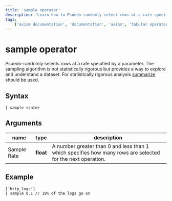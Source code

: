 ```yaml
---
title: 'sample operator'
description: 'Learn how to Psuedo-randomly select rows at a rate specified by a parameter.'
tags:
    ['axiom documentation', 'documentation', 'axiom', 'tabular operators', 'sort operator']
---
```


# sample operator

Psuedo-randomly selects rows at a rate specified by a parameter. The sampling algorithm is not statistically rigorous but provides a way to explore and understand a dataset. For statistically rigorous analysis [summarize](summarize-operator) should be used.

## Syntax

```kusto
| sample <rate>
```

## Arguments

| **name**     | **type**  | **description**                                                                                              |
| ------------ | --------- | ------------------------------------------------------------------------------------------------------------ |
| Sample Rate  | **float** | A number greater than 0 and less than 1 which specifies how many rows are selected for the next operation.   |

## Example

```kusto
['http-logs']
| sample 0.1 // 10% of the logs go on
```

<RunInPlayGround 
    href="https://play.axiom.co/axiom-play-qf1k/explorer?initForm=%7B%22apl%22%3A%22%5B%27sample-http-logs%27%5D%5Cn%7C%20sample%200.1%22%2C%22queryOptions%22%3A%7B%22quickRange%22%3A%2230d%22%7D%7D" 
    target="_blank" 
    rel="noopener noreferrer"
/>